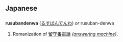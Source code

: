 == Japanese ==
=== {{Romaji}} ===
'''rusubandenwa''' ([[るすばんでんわ]]) ''or'' rusuban-denwa

# Romanization of [[留守番電話]] ''([[answering machine]])''.